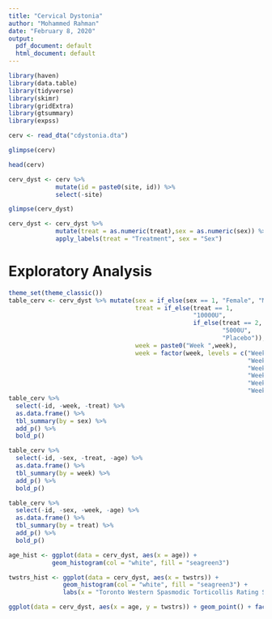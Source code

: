 ```yaml
---
title: "Cervical Dystonia"
author: "Mohammed Rahman"
date: "February 8, 2020"
output:
  pdf_document: default
  html_document: default
---
```

```r
library(haven)
library(data.table)
library(tidyverse)
library(skimr)
library(gridExtra)
library(gtsummary)
library(expss)
```

```r
cerv <- read_dta("cdystonia.dta")

glimpse(cerv)

head(cerv)

cerv_dyst <- cerv %>%
             mutate(id = paste0(site, id)) %>%
             select(-site)

glimpse(cerv_dyst)

cerv_dyst <- cerv_dyst %>%
             mutate(treat = as.numeric(treat),sex = as.numeric(sex)) %>%
             apply_labels(treat = "Treatment", sex = "Sex")
```

# Exploratory Analysis
```r
theme_set(theme_classic())
table_cerv <- cerv_dyst %>% mutate(sex = if_else(sex == 1, "Female", "Male"),
                                   treat = if_else(treat == 1,
                                                   "10000U",
                                                   if_else(treat == 2,
                                                           "5000U",
                                                           "Placebo")),
                                   week = paste0("Week ",week),
                                   week = factor(week, levels = c("Week 0",
                                                                  "Week 2",
                                                                  "Week 4",
                                                                  "Week 8",
                                                                  "Week 12",
                                                                  "Week 16")))
table_cerv %>%
  select(-id, -week, -treat) %>%
  as.data.frame() %>%
  tbl_summary(by = sex) %>%
  add_p() %>% 
  bold_p()

table_cerv %>%
  select(-id, -sex, -treat, -age) %>%
  as.data.frame() %>%
  tbl_summary(by = week) %>%
  add_p() %>% 
  bold_p()

table_cerv %>%
  select(-id, -sex, -week, -age) %>%
  as.data.frame() %>%
  tbl_summary(by = treat) %>%
  add_p() %>% 
  bold_p()

age_hist <- ggplot(data = cerv_dyst, aes(x = age)) +
            geom_histogram(col = "white", fill = "seagreen3")

twstrs_hist <- ggplot(data = cerv_dyst, aes(x = twstrs)) +
               geom_histogram(col = "white", fill = "seagreen3") +
               labs(x = "Toronto Western Spasmodic Torticollis Rating Scale (TWSTRS)")

ggplot(data = cerv_dyst, aes(x = age, y = twstrs)) + geom_point() + facet_wrap(~id) + geom_abline()
```

```r

```

```r

```

```r

```

```r

```

```r

```

```r

```

